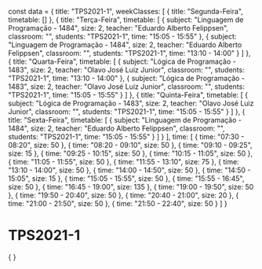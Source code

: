 const data = {
  title: "TPS2021-1",
  weekClasses: [
    {
      title: "Segunda-Feira",
      timetable: []
    },
    {
      title: "Terça-Feira",
      timetable: [
        {
          subject: "Linguagem de Programação - 1484",
          size: 2,
          teacher: "Eduardo Alberto Felippsen",
          classroom: "",
          students: "TPS2021-1",
          time: "15:05 - 15:55"
        },
        {
          subject: "Linguagem de Programação - 1484",
          size: 2,
          teacher: "Eduardo Alberto Felippsen",
          classroom: "",
          students: "TPS2021-1",
          time: "13:10 - 14:00"
        }
      ]
    },
    {
      title: "Quarta-Feira",
      timetable: [
        {
          subject: "Lógica de Programação - 1483",
          size: 2,
          teacher: "Olavo José Luiz Junior",
          classroom: "",
          students: "TPS2021-1",
          time: "13:10 - 14:00"
        },
        {
          subject: "Lógica de Programação - 1483",
          size: 2,
          teacher: "Olavo José Luiz Junior",
          classroom: "",
          students: "TPS2021-1",
          time: "15:05 - 15:55"
        }
      ]
    },
    {
      title: "Quinta-Feira",
      timetable: [
        {
          subject: "Lógica de Programação - 1483",
          size: 2,
          teacher: "Olavo José Luiz Junior",
          classroom: "",
          students: "TPS2021-1",
          time: "15:05 - 15:55"
        }
      ]
    },
    {
      title: "Sexta-Feira",
      timetable: [
        {
          subject: "Linguagem de Programação - 1484",
          size: 2,
          teacher: "Eduardo Alberto Felippsen",
          classroom: "",
          students: "TPS2021-1",
          time: "15:05 - 15:55"
        }
      ]
    }
  ],
  time: [
    {
      time: "07:30 - 08:20",
      size: 50
    },
    {
      time: "08:20 - 09:10",
      size: 50
    },
    {
      time: "09:10 - 09:25",
      size: 15
    },
    {
      time: "09:25 - 10:15",
      size: 50
    },
    {
      time: "10:15 - 11:05",
      size: 50
    },
    {
      time: "11:05 - 11:55",
      size: 50
    },
    {
      time: "11:55 - 13:10",
      size: 75
    },
    {
      time: "13:10 - 14:00",
      size: 50
    },
    {
      time: "14:00 - 14:50",
      size: 50
    },
    {
      time: "14:50 - 15:05",
      size: 15
    },
    {
      time: "15:05 - 15:55",
      size: 50
    },
    {
      time: "15:55 - 16:45",
      size: 50
    },
    {
      time: "16:45 - 19:00",
      size: 135
    },
    {
      time: "19:00 - 19:50",
      size: 50
    },
    {
      time: "19:50 - 20:40",
      size: 50
    },
    {
      time: "20:40 - 21:00",
      size: 20
    },
    {
      time: "21:00 - 21:50",
      size: 50
    },
    {
      time: "21:50 - 22:40",
      size: 50
    }
  ]
}

# TPS2021-1

<div>
    {
        <Grid
            title={data.title} 
            weekClasses={data.weekClasses} 
            time={data.time}
        />
    }
</div>